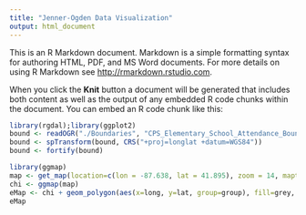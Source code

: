 ```yaml
---
title: "Jenner-Ogden Data Visualization"
output: html_document
---
```


This is an R Markdown document. Markdown is a simple formatting syntax for authoring HTML, PDF, and MS Word documents. For more details on using R Markdown see <http://rmarkdown.rstudio.com>.

When you click the **Knit** button a document will be generated that includes both content as well as the output of any embedded R code chunks within the document. You can embed an R code chunk like this:
```r
library(rgdal);library(ggplot2)
bound <- readOGR("./Boundaries", "CPS_Elementary_School_Attendance_Boundaries_SY1415")
bound <- spTransform(bound, CRS("+proj=longlat +datum=WGS84"))
bound <- fortify(bound)
```


```r
library(ggmap)
map <- get_map(location=c(lon = -87.638, lat = 41.895), zoom = 14, maptype="roadmap")
chi <- ggmap(map)
eMap <- chi + geom_polygon(aes(x=long, y=lat, group=group), fill=grey, size = 2, color='black', data=bound, alpha=0)
eMap
```

